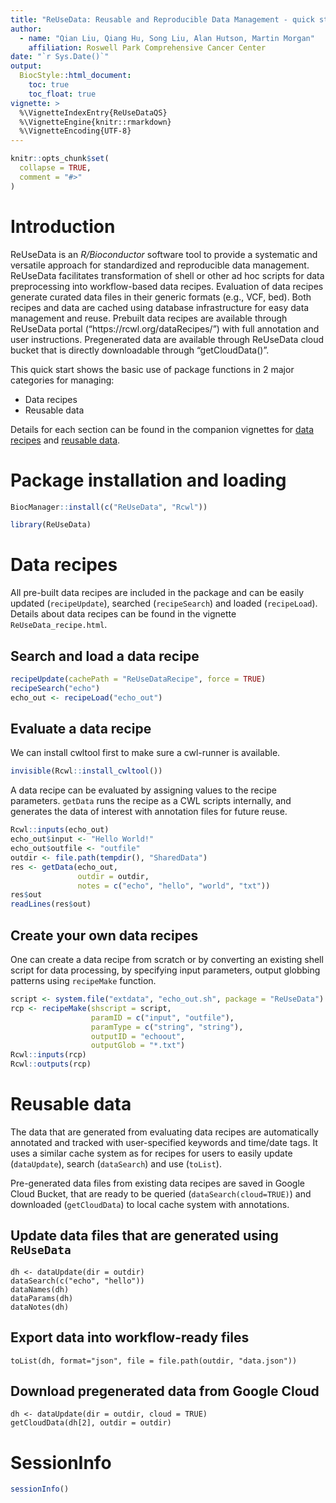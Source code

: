 ```yaml
---
title: "ReUseData: Reusable and Reproducible Data Management - quick start"
author:
  - name: "Qian Liu, Qiang Hu, Song Liu, Alan Hutson, Martin Morgan"
    affiliation: Roswell Park Comprehensive Cancer Center
date: "`r Sys.Date()`"
output:
  BiocStyle::html_document:
    toc: true
    toc_float: true
vignette: >
  %\VignetteIndexEntry{ReUseDataQS}
  %\VignetteEngine{knitr::rmarkdown}
  %\VignetteEncoding{UTF-8}
---
```


```r
knitr::opts_chunk$set(
  collapse = TRUE,
  comment = "#>"
)
```

# Introduction

ReUseData is an _R/Bioconductor_ software tool to provide a systematic
and versatile approach for standardized and reproducible data
management. ReUseData facilitates transformation of shell or other ad
hoc scripts for data preprocessing into workflow-based data
recipes. Evaluation of data recipes generate curated data files in
their generic formats (e.g., VCF, bed). Both recipes and data are
cached using database infrastructure for easy data management and
reuse. Prebuilt data recipes are available through ReUseData portal
("https://rcwl.org/dataRecipes/") with full annotation and user
instructions. Pregenerated data are available through ReUseData cloud
bucket that is directly downloadable through "getCloudData()".

This quick start shows the basic use of package functions in 2 major
categories for managing:

- Data recipes
- Reusable data 

Details for each section can be found in the companion vignettes for
[data recipes](ReUseData_recipe.html) and [reusable data](ReUseData_data.html).

# Package installation and loading

```r
BiocManager::install(c("ReUseData", "Rcwl"))
```

```r
library(ReUseData)
```

# Data recipes 

All pre-built data recipes are included in the package and can be
easily updated (`recipeUpdate`), searched (`recipeSearch`) and loaded
(`recipeLoad`). Details about data recipes can be found in the
vignette `ReUseData_recipe.html`.

## Search and load a data recipe

```r
recipeUpdate(cachePath = "ReUseDataRecipe", force = TRUE)
recipeSearch("echo")
echo_out <- recipeLoad("echo_out")
```

## Evaluate a data recipe
We can install cwltool first to make sure a cwl-runner is available.
```r
invisible(Rcwl::install_cwltool())
```

A data recipe can be evaluated by assigning values to the recipe
parameters. `getData` runs the recipe as a CWL scripts internally, and
generates the data of interest with annotation files for future reuse.

```r
Rcwl::inputs(echo_out)
echo_out$input <- "Hello World!"
echo_out$outfile <- "outfile"
outdir <- file.path(tempdir(), "SharedData")
res <- getData(echo_out,
               outdir = outdir,
               notes = c("echo", "hello", "world", "txt"))
res$out
readLines(res$out)
```

## Create your own data recipes

One can create a data recipe from scratch or by converting an existing
shell script for data processing, by specifying input parameters,
output globbing patterns using `recipeMake` function.

```r
script <- system.file("extdata", "echo_out.sh", package = "ReUseData")
rcp <- recipeMake(shscript = script,
                  paramID = c("input", "outfile"),
                  paramType = c("string", "string"),
                  outputID = "echoout",
                  outputGlob = "*.txt")
Rcwl::inputs(rcp)
Rcwl::outputs(rcp)
```

# Reusable data 

The data that are generated from evaluating data recipes are
automatically annotated and tracked with user-specified keywords and
time/date tags. It uses a similar cache system as for recipes for
users to easily update (`dataUpdate`), search (`dataSearch`) and use
(`toList`). 

Pre-generated data files from existing data recipes are saved in
Google Cloud Bucket, that are ready to be queried
(`dataSearch(cloud=TRUE)`) and downloaded (`getCloudData`) to local
cache system with annotations. 

## Update data files that are generated using `ReUseData`

```
dh <- dataUpdate(dir = outdir)
dataSearch(c("echo", "hello"))
dataNames(dh)
dataParams(dh)
dataNotes(dh)
```

## Export data into workflow-ready files

```
toList(dh, format="json", file = file.path(outdir, "data.json"))
```

## Download pregenerated data from Google Cloud

```
dh <- dataUpdate(dir = outdir, cloud = TRUE)
getCloudData(dh[2], outdir = outdir)
```

# SessionInfo

```r
sessionInfo()
```

